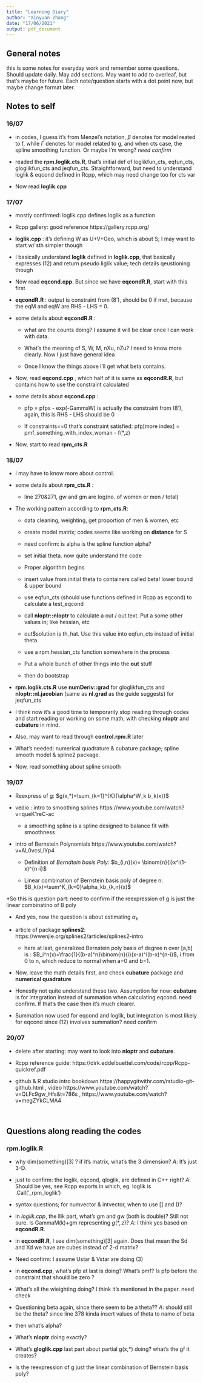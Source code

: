 ```yaml
---
title: "Learning Diary"
author: "Xinyuan Zhang"
date: "17/06/2021"
output: pdf_document
---
```


## General notes

this is some notes for everyday work and remember some questions. Should update daily. May add sections. May want to add to overleaf, but that's maybe for future. Each note/question starts with a dot point now, but maybe change format later. 

## Notes to self

### 16/07

* in codes, I guess it's from Menzel's notation, $\beta$ denotes for model reated to f, while $\Gamma$ denotes for model related to g, and when cts case, the spline smoothing function. Or maybe I'm wrong? *need confirm*

* readed the **rpm.loglik.cts.R**, that's initial def of loglikfun_cts, eqfun_cts, gloglikfun_cts and jeqfun_cts. Straightforward, but need to understand loglik & eqcond defined in Rcpp, which may need change too for cts var

* Now read **loglik.cpp**

### 17/07

* mostly confirmed: loglik.cpp defines loglik as a function

* Rcpp gallery: good reference https://gallery.rcpp.org/

* **loglik.cpp** : it's defining W as U+V+Geo, which is about S; I may want to start w/ sth simpler though

* I basically understand **loglik** defined in **loglik.cpp**, that basically expresses (12) and return pseudo liglik value; tech details qeustioning though

* Now read **eqcond.cpp**. But since we have **eqcondR.R**, start with this first

* **eqcondR.R** : output is constraint from (8'), should be 0 if met, because the eqM and eqW are RHS - LHS = 0. 

* some details about **eqcondR.R** : 

  * what are the counts doing? I assume it will be clear once I can work with data. 
  
  * What's the meaning of S, W, M, nXu, nZu? I need to know more clearly. Now I just have general idea 

  * Once I know the things above I'll get what beta contains. 

* Now, read **eqcond.cpp **, which half of it is same as **eqcondR.R**, but contains how to use the constraint calculated

* some details about **eqcond.cpp** : 

  * pfp = pfps - exp(-GammaW) is actually the constraint from (8'), again, this is RHS - LHS should be 0
  
  * If constraints==0 that's constraint satisfied: pfp[more index] = pmf_something_with_index_woman - f(*,z)

* Now, start to read **rpm_cts.R**

### 18/07

* I may have to know more about control.

* some details about **rpm_cts.R** : 

  * line 270&271, gw and gm are log(no. of women or men / total)
  
* The working pattern according to  **rpm_cts.R**:

  * data cleaning, weighting, get proportion of men & women, etc
  
  * create model matrix; codes seems like working on **distance** for S
  
  * need confirm: is alpha is the spline function alpha? 
  
  * set initial theta. now quite understand the code
  
  * Proper algorithm begins
  
  * insert value from initial theta to containers called beta! lower bound & upper bound
  
  * use eqfun_cts (should use functions defined in Rcpp as eqcond) to calculate a test_eqcond
  
  * call **nloptr::nloptr** to calculate a out / out.text. Put a some other values in; like hessian, etc
  
  * out$solution is th_hat. Use this value into eqfun_cts instead of initial theta
  
  * use a rpm.hessian_cts function somewhere in the process
  
  * Put a whole bunch of other things into the **out** stuff
  
  * then do bootstrap

* **rpm.loglik.cts.R** use **numDeriv::grad** for gloglikfun_cts and **nloptr::nl.jacobian** (same as **nl.grad** as the guide suggests) for jeqfun_cts

* I think now it's a good time to temporarily stop reading through codes and start reading or working on some math, with checking **nloptr** and **cubature** in mind. 

* Also, may want to read through **control.rpm.R** later

* What's needed: numerical quadrature & cubature package; spline smooth model & spline2 package.

* Now, read something about spline smooth

### 19/07

* Reexpress of g: $g(x,*)=\sum_{k=1}^{K}{\alpha^W_k b_k(x)}$

* vedio : intro to smoothing splines https://www.youtube.com/watch?v=queK1reC-ac

  * a smoothing spline is a spline designed to balance fit with smoothness
  
* intro of Bernstein Polynomials https://www.youtube.com/watch?v=AL0vcsLlYp4

  * Definition of *Berndtein basis Poly*: $b_{i,n}(x)= \binom{n}{i}x^i(1-x)^{n-i}$
  
  * Linear combination of Bernstein basis poly of degree n: $B_k(x)=\sum^K_{k=0}\alpha_kb_{k,n}(x)$

*So this is question part: need to confirm if the reexpression of g is just the linear combinatino of B poly

* And yes, now the question is about estimating $\alpha_k$

* article of package **splines2**: https://wwenjie.org/splines2/articles/splines2-intro

  * here at last, generalized Bernstein poly basis of degree n over [a,b] is : $B_i^n(x)=\frac{1}{(b-a)^n}\binom{n}{i}(x-a)^i(b-x)^{n-i}$, i from 0 to n, which reduce to normal when a=0 and b=1. 

* Now, leave the math details first, and check **cubature** package and **numerical quadrature**

* Honestly not quite understand these two. Assumption for now: **cubature** is for integration instead of summation when calculating eqcond. need confirm. If that's the case then it's much clearer. 

* Summation now used for eqcond and loglik, but integration is most likely for eqcond since (12) involves summation? need confirm

### 20/07

* delete after starting: may want to look into **nloptr** and **cubature**. 

* Rcpp reference guide: https://dirk.eddelbuettel.com/code/rcpp/Rcpp-quickref.pdf

* github & R studio intro bookdown https://happygitwithr.com/rstudio-git-github.html , video https://www.youtube.com/watch?v=QLFc9gw_Hfs&t=786s , https://www.youtube.com/watch?v=megZYkCLMA4






\

## Questions along reading the codes

### rpm.loglik.R

* why dim(something)[3] ? if it's matrix, what's the 3 dimension? *A*: It's just 3-D. 

* just to confirm: the loglik, eqcond, qloglik, are defined in C++ right? 
*A*: Should be yes, see Rcpp exports in which, eg. loglik is .Call('_rpm_loglik')

* syntax questions; for numvector & intvector, when to use [] and ()? 

* in *loglik.cpp*, the llik part, what's gm and gw (both is double)? Still not sure. Is GammaM(k)+gm representing $g(*,z)$? *A*: I think yes based on **eqcondR.R**. 

* in **eqcondR.R**, I see dim(something)[3] again. Does that mean the Sd and Xd we have are cubes instead of 2-d matrix? 

* Need confirm: I assume Ustar & Vstar are doing (3)

* in **eqcond.cpp**, what's pfp at last is doing? What's pmf? Is pfp before the constraint that should be zero ? 

* What's all the wieighting doing? I think it's mentioned in the paper. need check

* Questioning beta again, since there seem to be a theta?? *A*: should still be the theta? since line 378 kinda insert values of theta to name of beta

* then what's alpha? 

* What's **nloptr** doing exactly? 

* What's **gloglik.cpp** last part about partial g(x,*) doing? what's the gf it creates?

* Is the reexpression of g just the linear combination of Bernstein basis poly? 



